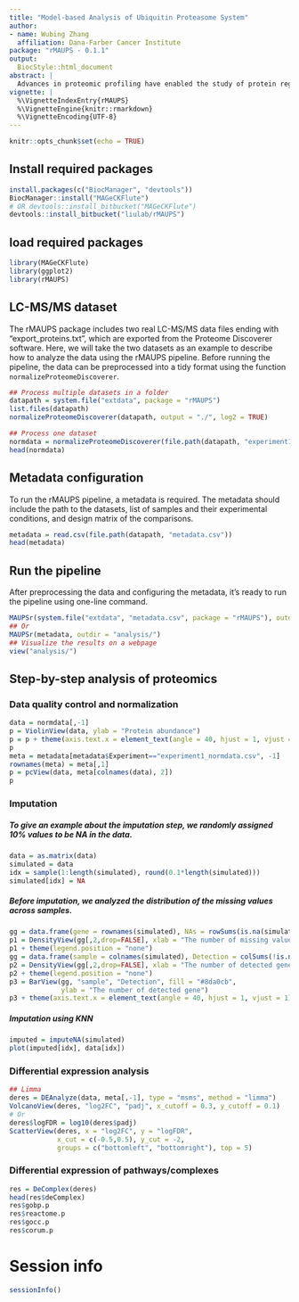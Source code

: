 ```yaml
---
title: "Model-based Analysis of Ubiquitin Proteasome System"
author:
- name: Wubing Zhang
  affiliation: Dana-Farber Cancer Institute
package: "rMAUPS - 0.1.1"
output:
  BiocStyle::html_document
abstract: |
  Advances in proteomic profiling have enabled the study of protein regulation and degradation in diseases such as cancer. However, there are major computational challenges, such as how to perform quality control (QC) and normalization, how to identify differential protein abundance at multiple-levels of resolution (e.g. protein complexes), and how to integrate data with other omic technologies. Here, we developed a computational analysis pipeline Model-based Analysis of the Ubiquitin-Proteasome System using R (rMAUPS), which performs computational analysis of proteomics data efficiently and effectively. rMAUPS comprises four significant modules, including quality control (QC), imputation, differential analysis, and integrative analysis.
vignette: |
  %\VignetteIndexEntry{rMAUPS}
  %\VignetteEngine{knitr::rmarkdown}
  %\VignetteEncoding{UTF-8}
---
```


```r
knitr::opts_chunk$set(echo = TRUE)
```

## Install required packages
```r
install.packages(c("BiocManager", "devtools"))
BiocManager::install("MAGeCKFlute")
# OR devtools::install_bitbucket("MAGeCKFlute")
devtools::install_bitbucket("liulab/rMAUPS")
```


## load required packages
```r
library(MAGeCKFlute)
library(ggplot2)
library(rMAUPS)
```

## LC-MS/MS dataset
The rMAUPS package includes two real LC-MS/MS data files ending with "export_proteins.txt", which are exported from the Proteome Discoverer software. Here, we will take the two datasets as an example to describe how to analyze the data using the rMAUPS pipeline. Before running the pipeline, the data can be preprocessed into a tidy format using the function `normalizeProteomeDiscoverer`. 

```r
## Process multiple datasets in a folder
datapath = system.file("extdata", package = "rMAUPS")
list.files(datapath)
normalizeProteomeDiscoverer(datapath, output = "./", log2 = TRUE)

## Process one dataset
normdata = normalizeProteomeDiscoverer(file.path(datapath, "experiment1_export_proteins.txt"), log2 = TRUE, return = TRUE)
head(normdata)
```

## Metadata configuration
To run the rMAUPS pipeline, a metadata is required. The metadata should include the path to the datasets, list of samples and their experimental conditions, and design matrix of the comparisons. 
```r
metadata = read.csv(file.path(datapath, "metadata.csv"))
head(metadata)
```

## Run the pipeline
After preprocessing the data and configuring the metadata, it's ready to run the pipeline using one-line command.
```r
MAUPSr(system.file("extdata", "metadata.csv", package = "rMAUPS"), outdir = "analysis/")
## Or
MAUPSr(metadata, outdir = "analysis/")
## Visualize the results on a webpage
view("analysis/")
```

## Step-by-step analysis of proteomics

### Data quality control and normalization
```r
data = normdata[,-1]
p = ViolinView(data, ylab = "Protein abundance")
p = p + theme(axis.text.x = element_text(angle = 40, hjust = 1, vjust = 1))
p
meta = metadata[metadata$Experiment=="experiment1_normdata.csv", -1]
rownames(meta) = meta[,1]
p = pcView(data, meta[colnames(data), 2])
p
```

### Imputation

##### To give an example about the imputation step, we randomly assigned 10% values to be NA in the data.
```r
data = as.matrix(data)
simulated = data
idx = sample(1:length(simulated), round(0.1*length(simulated)))
simulated[idx] = NA
```

##### Before imputation, we analyzed the distribution of the missing values across samples.
```r
gg = data.frame(gene = rownames(simulated), NAs = rowSums(is.na(simulated)))
p1 = DensityView(gg[,2,drop=FALSE], xlab = "The number of missing value")
p1 + theme(legend.position = "none")
gg = data.frame(sample = colnames(simulated), Detection = colSums(!is.na(simulated)))
p2 = DensityView(gg[,2,drop=FALSE], xlab = "The number of detected gene")
p2 + theme(legend.position = "none")
p3 = BarView(gg, "sample", "Detection", fill = "#8da0cb",
             ylab = "The number of detected gene")
p3 + theme(axis.text.x = element_text(angle = 40, hjust = 1, vjust = 1))
```

##### Imputation using KNN
```r
imputed = imputeNA(simulated)
plot(imputed[idx], data[idx])
```

### Differential expression analysis
```r
## Limma
deres = DEAnalyze(data, meta[,-1], type = "msms", method = "limma")
VolcanoView(deres, "log2FC", "padj", x_cutoff = 0.3, y_cutoff = 0.1)
# Or
deres$logFDR = log10(deres$padj)
ScatterView(deres, x = "log2FC", y = "logFDR", 
            x_cut = c(-0.5,0.5), y_cut = -2, 
            groups = c("bottomleft", "bottomright"), top = 5)
```

### Differential expression of pathways/complexes
```r
res = DeComplex(deres)
head(res$deComplex)
res$gobp.p
res$reactome.p
res$gocc.p
res$corum.p
```

# Session info {.unnumbered}

```r
sessionInfo()
```
